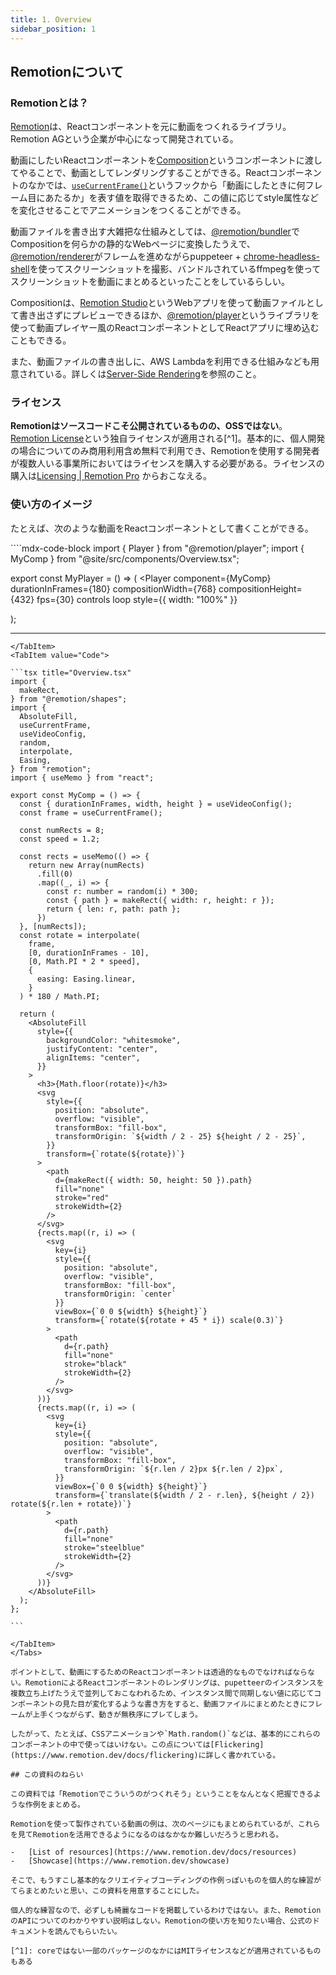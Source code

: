 ```yaml
---
title: 1. Overview
sidebar_position: 1
---
```






## Remotionについて

### Remotionとは？

[Remotion](https://www.remotion.dev/)は、Reactコンポーネントを元に動画をつくれるライブラリ。Remotion
AGという企業が中心になって開発されている。

動画にしたいReactコンポーネントを[Composition](https://www.remotion.dev/docs/terminology/composition)というコンポーネントに渡してやることで、動画としてレンダリングすることができる。Reactコンポーネントのなかでは、[`useCurrentFrame()`](https://www.remotion.dev/docs/use-current-frame)というフックから「動画にしたときに何フレーム目にあたるか」を表す値を取得できるため、この値に応じてstyle属性などを変化させることでアニメーションをつくることができる。

動画ファイルを書き出す大雑把な仕組みとしては、[@remotion/bundler](https://www.remotion.dev/docs/bundler)でCompositionを何らかの静的なWebページに変換したうえで、[@remotion/renderer](https://www.remotion.dev/docs/renderer)がフレームを進めながらpuppeteer +
[chrome-headless-shell](https://developer.chrome.com/blog/chrome-headless-shell)を使ってスクリーンショットを撮影、バンドルされているffmpegを使ってスクリーンショットを動画にまとめるといったことをしているらしい。

Compositionは、[Remotion
Studio](https://www.remotion.dev/docs/terminology/studio)というWebアプリを使って動画ファイルとして書き出さずにプレビューできるほか、[@remotion/player](https://www.remotion.dev/docs/player)というライブラリを使って動画プレイヤー風のReactコンポーネントとしてReactアプリに埋め込むこともできる。

また、動画ファイルの書き出しに、AWS
Lambdaを利用できる仕組みなども用意されている。詳しくは[Server-Side
Rendering](https://www.remotion.dev/docs/ssr)を参照のこと。

### ライセンス

**Remotionはソースコードこそ公開されているものの、OSSではない**。[Remotion
License](https://github.com/remotion-dev/remotion/blob/main/LICENSE.md)という独自ライセンスが適用される[^1]。基本的に、個人開発の場合についてのみ商用利用含め無料で利用でき、Remotionを使用する開発者が複数人いる事業所においてはライセンスを購入する必要がある。ライセンスの購入は[Licensing
\| Remotion Pro](https://www.remotion.pro/license) からおこなえる。

### 使い方のイメージ

たとえば、次のような動画をReactコンポーネントとして書くことができる。

<Tabs groupId="Overview">
<TabItem value="Video">
````mdx-code-block
import { Player } from "@remotion/player";
import { MyComp } from "@site/src/components/Overview.tsx";

export const MyPlayer = () => (
  <Player
    component={MyComp}
    durationInFrames={180}
    compositionWidth={768}
    compositionHeight={432}
    fps={30}
    controls
    loop
    style={{ width: "100%" }}
  >
  </Player>
);

<MyPlayer></MyPlayer>

---
````
</TabItem>
<TabItem value="Code">

```tsx title="Overview.tsx"
import {
  makeRect,
} from "@remotion/shapes";
import {
  AbsoluteFill,
  useCurrentFrame,
  useVideoConfig,
  random,
  interpolate,
  Easing,
} from "remotion";
import { useMemo } from "react";

export const MyComp = () => {
  const { durationInFrames, width, height } = useVideoConfig();
  const frame = useCurrentFrame();

  const numRects = 8;
  const speed = 1.2;

  const rects = useMemo(() => {
    return new Array(numRects)
      .fill(0)
      .map((_, i) => {
        const r: number = random(i) * 300;
        const { path } = makeRect({ width: r, height: r });
        return { len: r, path: path };
      })
  }, [numRects]);
  const rotate = interpolate(
    frame,
    [0, durationInFrames - 10],
    [0, Math.PI * 2 * speed],
    {
      easing: Easing.linear,
    }
  ) * 180 / Math.PI;

  return (
    <AbsoluteFill
      style={{
        backgroundColor: "whitesmoke",
        justifyContent: "center",
        alignItems: "center",
      }}
    >
      <h3>{Math.floor(rotate)}</h3>
      <svg
        style={{
          position: "absolute",
          overflow: "visible",
          transformBox: "fill-box",
          transformOrigin: `${width / 2 - 25} ${height / 2 - 25}`,
        }}
        transform={`rotate(${rotate})`}
      >
        <path
          d={makeRect({ width: 50, height: 50 }).path}
          fill="none"
          stroke="red"
          strokeWidth={2}
        />
      </svg>
      {rects.map((r, i) => (
        <svg
          key={i}
          style={{
            position: "absolute",
            overflow: "visible",
            transformBox: "fill-box",
            transformOrigin: `center`
          }}
          viewBox={`0 0 ${width} ${height}`}
          transform={`rotate(${rotate + 45 * i}) scale(0.3)`}
        >
          <path
            d={r.path}
            fill="none"
            stroke="black"
            strokeWidth={2}
          />
        </svg>
      ))}
      {rects.map((r, i) => (
        <svg
          key={i}
          style={{
            position: "absolute",
            overflow: "visible",
            transformBox: "fill-box",
            transformOrigin: `${r.len / 2}px ${r.len / 2}px`,
          }}
          viewBox={`0 0 ${width} ${height}`}
          transform={`translate(${width / 2 - r.len}, ${height / 2}) rotate(${r.len + rotate})`}
        >
          <path
            d={r.path}
            fill="none"
            stroke="steelblue"
            strokeWidth={2}
          />
        </svg>
      ))}
    </AbsoluteFill>
  );
};

```

</TabItem>
</Tabs>

ポイントとして、動画にするためのReactコンポーネントは透過的なものでなければならない。RemotionによるReactコンポーネントのレンダリングは、pupetteerのインスタンスを複数立ち上げたうえで並列しておこなわれるため、インスタンス間で同期しない値に応じてコンポーネントの見た目が変化するような書き方をすると、動画ファイルにまとめたときにフレームが上手くつながらず、動きが無秩序にブレてしまう。

したがって、たとえば、CSSアニメーションや`Math.random()`などは、基本的にこれらのコンポーネントの中で使ってはいけない。この点については[Flickering](https://www.remotion.dev/docs/flickering)に詳しく書かれている。

## この資料のねらい

この資料では「Remotionでこういうのがつくれそう」ということをなんとなく把握できるような作例をまとめる。

Remotionを使って製作されている動画の例は、次のページにもまとめられているが、これらを見てRemotionを活用できるようになるのはなかなか難しいだろうと思われる。

-   [List of resources](https://www.remotion.dev/docs/resources)
-   [Showcase](https://www.remotion.dev/showcase)

そこで、もうすこし基本的なクリエイティブコーディングの作例っぽいものを個人的な練習がてらまとめたいと思い、この資料を用意することにした。

個人的な練習なので、必ずしも綺麗なコードを掲載しているわけではない。また、RemotionのAPIについてのわかりやすい説明はしない。Remotionの使い方を知りたい場合、公式のドキュメントを読んでもらいたい。

[^1]: coreではない一部のパッケージのなかにはMITライセンスなどが適用されているものもある
